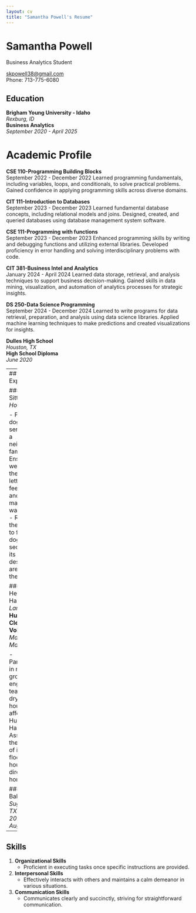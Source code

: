 ```yaml
---
layout: cv
title: "Samantha Powell's Resume"
---
```


# Samantha Powell
Business Analytics Student

<div id="webaddress">
<a href="mailto:skpowell38@gmail.com">skpowell38@gmail.com</a>  
Phone: 713-775-6080
</div>

## Education

**Brigham Young University - Idaho**  
*Rexburg, ID*  
**Business Analytics**  
_September 2020 - April 2025_	

# Academic Profile 

**CSE 110-Programming Building Blocks**  
September 2022 - December 2022
Learned programming fundamentals, including variables, loops, and conditionals, to solve practical problems. Gained confidence in applying programming skills across diverse domains.				

**CIT 111-Introduction to Databases**  
September 2023 - December 2023
Learned fundamental database concepts, including relational models and joins. Designed, created, and queried databases using database management system software.				

**CSE 111-Programming with functions**  
September 2023 - December 2023
Enhanced programming skills by writing and debugging functions and utilizing external libraries. Developed proficiency in error handling and solving interdisciplinary problems with code.				

**CIT 381-Business Intel and Analytics**  
January 2024 - April 2024
Learned data storage, retrieval, and analysis techniques to support business decision-making. Gained skills in data mining, visualization, and automation of analytics processes for strategic insights.				

**DS 250-Data Science Programming**  
September 2024 - December 2024
Learned to write programs for data retrieval, preparation, and analysis using data science libraries. Applied machine learning techniques to make predictions and created visualizations for insights.				


**Dulles High School**  
*Houston, TX*  
**High School Diploma**  
_June 2020_

---
## Work Experience

### Dog Sitting  
*Houston, TX*  

- Provided dog-sitting services for a neighboring family.
- Ensured the well-being of the dog by letting it out, feeding it, and maintaining water levels.
- Returned in the evenings to feed the dog and secure it in its designated area within the house.

### LDS Helping Hands  
*Sugar Land, TX*  
**Hurricane Clean-Up Volunteer**  
_May 2018 - May 2020_

- Participated in multiple groups engaged in tearing down drywall in houses affected by Hurricane Harvey.
- Assisted in the removal of items from flooded houses as directed by homeowners.

### Babysitter  
*Sugar Land, TX*  
_August 2017 - August 2017_

---

## Skills

1. **Organizational Skills**  
   - Proficient in executing tasks once specific instructions are provided.

2. **Interpersonal Skills**  
   - Effectively interacts with others and maintains a calm demeanor in various situations.

3. **Communication Skills**  
   - Communicates clearly and succinctly, striving for straightforward communication.

<!-- Footer -->
<!-- Last updated: October 2024 -->